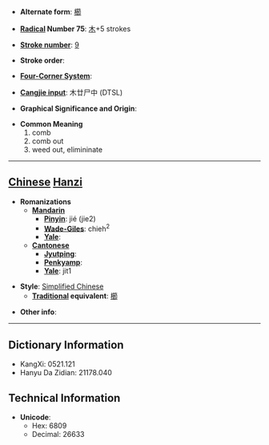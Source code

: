 * '''Alternate form''': [[櫛]]

* '''[[Wiktionary:Chinese radical index| Radical]] Number 75''': [[Wiktionary:Chinese radical index 木|木]]+5 strokes

* '''[[Wiktionary:Chinese total strokes index|Stroke number]]''': [[Wiktionary:Chinese total strokes index 9|9]]

* '''Stroke order''': 

* '''[[Wiktionary:Chinese four corner index|Four-Corner System]]''': 

* '''[[Wiktionary:Chinese Cangjie index|Cangjie input]]''': 木廿尸中 (DTSL)

* '''Graphical Significance and Origin''': 

* '''Common Meaning'''
*#comb
*# comb out
*# weed out, elimininate


----

== [[Chinese]] [[Hanzi]] ==

* '''Romanizations'''
** '''[[Mandarin]]'''
*** '''[[Pinyin]]''': jié (jie2)
*** '''[[Wade-Giles]]''': chieh<sup>2</sup>
*** '''[[Yale]]''': 
** '''[[Cantonese]]'''
*** '''[[Jyutping]]''':
*** '''[[Penkyamp]]''': 
*** '''[[Yale]]''': jit1

* '''Style''': [[Simplified Chinese]] 
** '''[[Traditional Chinese|Traditional]] equivalent''': [[櫛]]

* '''Other info''': 

----

== Dictionary Information ==

* KangXi: 0521.121
* Hanyu Da Zidian: 21178.040

== Technical Information ==

* '''Unicode''':
** Hex: 6809
** Decimal: 26633